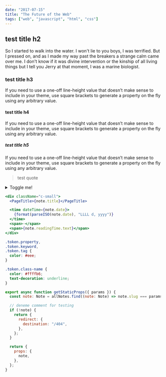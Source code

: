 ```yaml
---
date: "2017-07-15"
title: "The Future of the Web"
tags: ["web", "javascript", "html", "css"]
---
```


## test title h2

So I started to walk into the water. I won't lie to you boys, I was terrified. But I pressed on, and as I made my way past the breakers a strange calm came over me. I don't know if it was divine intervention or the kinship of all living things but I tell you Jerry at that moment, I was a marine biologist.

### test title h3

If you need to use a one-off line-height value that doesn’t make sense to include in your theme, use square brackets to generate a property on the fly using any arbitrary value.

#### test title h4

If you need to use a one-off line-height value that doesn’t make sense to include in your theme, use square brackets to generate a property on the fly using any arbitrary value.

##### test title h5

If you need to use a one-off line-height value that doesn’t make sense to include in your theme, use square brackets to generate a property on the fly using any arbitrary value.

> test quote

<details>
  <summary>Toggle me!</summary>
  Peek a boo!
</details>

```jsx
<div className="c-small">
  <PageTitle>{note.title}</PageTitle>

  <time dateTime={note.date}>
    {format(parseISO(note.date), "LLLL d, yyyy")}
  </time>
  <span>·</span>
  <span>{note.readingTime.text}</span>
</div>
```

```css
.token.property,
.token.keyword,
.token.tag {
  color: #eee;
}

.token.class-name {
  color: #ffffb6;
  text-decoration: underline;
}
```

```javascript
export async function getStaticProps({ params }) {
  const note: Note = allNotes.find((note: Note) => note.slug === params.slug);

  // deneme comment for testing
  if (!note) {
    return {
      redirect: {
        destination: "/404",
      },
    };
  }

  return {
    props: {
      note,
    },
  };
}
```
